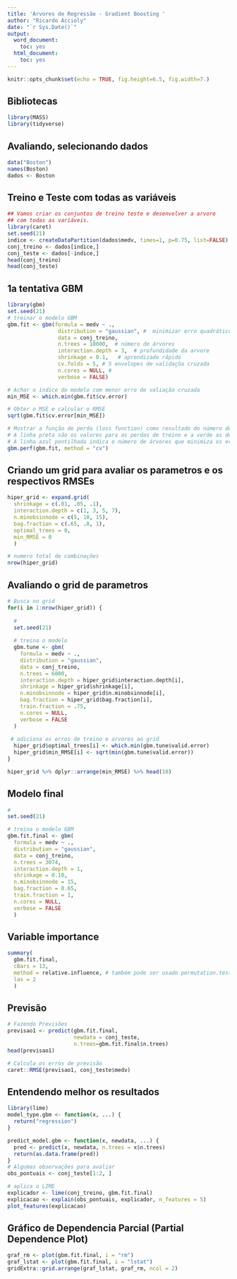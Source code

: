 ```yaml
---
title: 'Arvores de Regressão - Gradient Boosting '
author: "Ricardo Accioly"
date: "`r Sys.Date()`"
output:
  word_document:
    toc: yes
  html_document:
    toc: yes
---
```


```r
knitr::opts_chunk$set(echo = TRUE, fig.height=6.5, fig.width=7.)
```


## Bibliotecas

```r
library(MASS)
library(tidyverse)
```


## Avaliando, selecionando dados


```r
data("Boston")
names(Boston)
dados <- Boston 
```


## Treino e Teste com todas as variáveis

```r
## Vamos criar os conjuntos de treino teste e desenvolver a arvore 
## com todas as variáveis.
library(caret)
set.seed(21)
indice <- createDataPartition(dados$medv, times=1, p=0.75, list=FALSE)
conj_treino <- dados[indice,]
conj_teste <- dados[-indice,]
head(conj_treino)
head(conj_teste)
```

## 1a tentativa GBM


```r
library(gbm)
set.seed(21)
# treinar o modelo GBM
gbm.fit <- gbm(formula = medv ~ .,
                distribution = "gaussian", #  minimizar erro quadrático
                data = conj_treino,
                n.trees = 10000,  # número de árvores
                interaction.depth = 3,  # profundidade da arvore
                shrinkage = 0.1,   # aprendizado rápido
                cv.folds = 5, # 5 envelopes de validaçõa cruzada
                n.cores = NULL, # 
                verbose = FALSE)

# Achar o índice do modelo com menor erro de valiação cruzada
min_MSE <- which.min(gbm.fit$cv.error)

# Obter o MSE e calcular o RMSE
sqrt(gbm.fit$cv.error[min_MSE])

# Mostrar a função de perda (loss function) como resultado do número de árvores combinadas
# A linha preta são os valores para as perdas de treino e a verde as de teste
# A linha azul pontilhada indica o número de árvores que minimiza os erros da validação cruzada
gbm.perf(gbm.fit, method = "cv")
```

## Criando um grid para avaliar os parametros e os respectivos RMSEs

```r
hiper_grid <- expand.grid(
  shrinkage = c(.01, .05, .1),
  interaction.depth = c(1, 3, 5, 7),
  n.minobsinnode = c(5, 10, 15),
  bag.fraction = c(.65, .8, 1),
  optimal_trees = 0, 
  min_RMSE = 0   
  )

# numero total de combinações
nrow(hiper_grid)
```

## Avaliando o grid de parametros

```r
# Busca no grid 
for(i in 1:nrow(hiper_grid)) {
  
  # 
  set.seed(21)
  
  # treina o modelo
  gbm.tune <- gbm(
    formula = medv ~ .,
    distribution = "gaussian",
    data = conj_treino,
    n.trees = 6000,
    interaction.depth = hiper_grid$interaction.depth[i],
    shrinkage = hiper_grid$shrinkage[i],
    n.minobsinnode = hiper_grid$n.minobsinnode[i],
    bag.fraction = hiper_grid$bag.fraction[i],
    train.fraction = .75,
    n.cores = NULL, 
    verbose = FALSE
  )
  
 # adiciona os erros de treino e arvores ao grid
  hiper_grid$optimal_trees[i] <- which.min(gbm.tune$valid.error)
  hiper_grid$min_RMSE[i] <- sqrt(min(gbm.tune$valid.error))
}

hiper_grid %>% dplyr::arrange(min_RMSE) %>% head(10)
```


## Modelo final

```r
# 
set.seed(21)

# treina o modelo GBM
gbm.fit.final <- gbm(
  formula = medv ~ .,
  distribution = "gaussian",
  data = conj_treino,
  n.trees = 3074,
  interaction.depth = 1,
  shrinkage = 0.10,
  n.minobsinnode = 15,
  bag.fraction = 0.65, 
  train.fraction = 1,
  n.cores = NULL, 
  verbose = FALSE
  )  

```


## Variable importance

```r
summary(
  gbm.fit.final, 
  cBars = 13,
  method = relative.influence, # também pode ser usado permutation.test.gbm
  las = 2
  )

```

## Previsão

```r


# Fazendo Previsões
previsao1 <- predict(gbm.fit.final, 
                     newdata = conj_teste,
                     n.trees=gbm.fit.final$n.trees)
head(previsao1)

# Calcula os erros de previsão
caret::RMSE(previsao1, conj_teste$medv)
```

## Entendendo melhor os resultados

```r
library(lime)
model_type.gbm <- function(x, ...) {
  return("regression")
}

predict_model.gbm <- function(x, newdata, ...) {
  pred <- predict(x, newdata, n.trees = x$n.trees)
  return(as.data.frame(pred))
}
# Algumas observações para avaliar
obs_pontuais <- conj_teste[1:2, ]

# aplica o LIME
explicador <- lime(conj_treino, gbm.fit.final)
explicacao <- explain(obs_pontuais, explicador, n_features = 5)
plot_features(explicacao)
```

## Gráfico de Dependencia Parcial (Partial Dependence Plot)

```r
graf_rm <- plot(gbm.fit.final, i = "rm")
graf_lstat <- plot(gbm.fit.final, i = "lstat")
gridExtra::grid.arrange(graf_lstat, graf_rm, ncol = 2)
```

